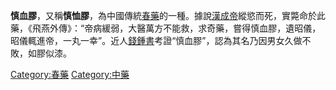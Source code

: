 {{Unreferenced |time=2008-04-02T06:33:38+00:00 }}{{medical}}
'''慎血膠'''，又稱'''慎恤膠'''，為中國傳統[[春藥|春藥]]的一種。據說[[漢成帝|漢成帝]]縱慾而死，實斃命於此藥，《飛燕外傳》：“帝病緩弱，大醫萬方不能救，求奇藥，嘗得慎血膠，遺昭儀，昭儀輒進帝，一丸一幸”。近人[[錢鍾書|錢鍾書]]考證“慎血膠”，認為其名乃因男女久做不敗，如膠似漆。

[[Category:春藥|Category:春藥]]
[[Category:中藥|Category:中藥]]